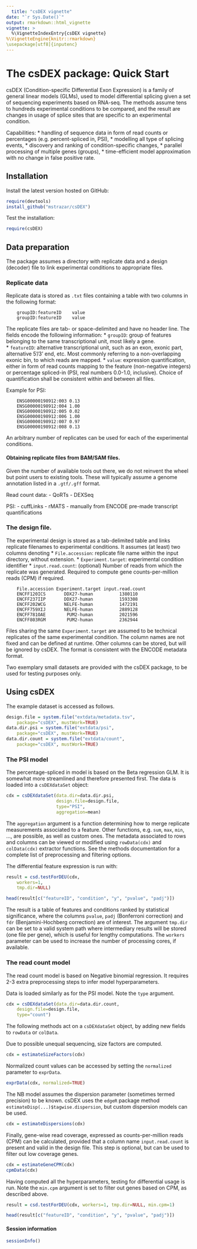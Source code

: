 ```yaml
---
  title: "csDEX vignette"
date: "`r Sys.Date()`"
output: rmarkdown::html_vignette
vignette: >
  %\VignetteIndexEntry{csDEX vignette}
%\VignetteEngine{knitr::rmarkdown}
\usepackage[utf8]{inputenc}
---
```



# The csDEX package: Quick Start

  
csDEX (Condition-specific Differential Exon Expression) is a family of general
linear models (GLMs), used to model differential splicing given a set of
sequencing experiments based on RNA-seq. The methods assume tens to hundreds
experimental conditions to be compared, and the result are
changes in usage of splice sites that are specific to an
experimental condition. 

Capabilities:
* handling of sequence data in form of read counts or percentages (e.g. percent-spliced in, PSI),
* modelling all type of splicing events,
* discovery and ranking of condition-specific changes,
* parallel processing of multiple genes (groups),
* time-efficient model approximation with no change in false positive rate.

## Installation

Install the latest version hosted on GitHub:
```r
require(devtools)
install_github("mstrazar/csDEX")
```

Test the installation:
```r
require(csDEX)
```

## Data preparation

The package assumes a directory with replicate data and a design (decoder) file
to link experimental conditions to appropriate files.


### Replicate data
 
Replicate data is stored as `.txt` files containing a table with two columns in the
following format:
```
    groupID:featureID    value
    groupID:featureID    value
```

The replicate files are tab- or space-delimited and have no header line. The
fields encode the following information:
* `groupID`: group of features belonging to the same transcriptional unit,
    most likely a gene.    
* `featureID`: alternative transcriptional unit, such as an exon, exonic
    part, alternative 5'/3' end, etc. Most commonly referring to a
    non-overlapping exonic bin, to which reads are mapped.
* `value`: expression quantification, either in form of read counts mapping
    to the feature (non-negative integers) or percentage spliced-in (PSI,
    real numbers 0.0-1.0, inclusive). Choice of quantification shall be
    consistent within and between all files.

Example for PSI:

```
    ENSG00000198912:003 0.13
    ENSG00000198912:004 1.00
    ENSG00000198912:005 0.02
    ENSG00000198912:006 1.00
    ENSG00000198912:007 0.97
    ENSG00000198912:008 0.13
```


An arbitrary number of replicates can be used for each of the experimental conditions.


#### Obtaining replicate files from BAM/SAM files. 

Given the number of available tools out there, we do not reinvent the wheel but
point users to existing tools. These will typically assume a genome annotation
listed in a `.gtf/.gff` format.

Read count data:
- QoRTs
- DEXSeq

PSI:
- cuffLinks
- rMATS
- manually from ENCODE pre-made transcript quantifications


### The design file.

The experimental design is stored as a tab-delimited table and links replicate filenames to
experimental conditions. It assumes (at least) two columns denoting
* `File.accession`: replicate file name within the input directory, without extension.
* `Experiment.target`: experimental condition identifier
* `input.read.count`: (optional) Number of reads from which the replicate was generated. Required to compute gene counts-per-million reads (CPM) if required.

```
    File.accession Experiment.target input.read.count
    ENCFF120ICS       DDX27-human          1380110
    ENCFF237IIP       DDX27-human          1593308
    ENCFF202WCG       NELFE-human          1472191
    ENCFF759XIJ       NELFE-human          2889128
    ENCFF781OAE        PUM2-human          2021596
    ENCFF803RGM        PUM2-human          2362944
```

Files sharing the same `Experiment.target` are assumed to be technical replicates
of the same experimental condition. The column names are not fixed and can be defined at
runtime. Other columns can be stored, but will be ignored by csDEX. The format
is consistent with the ENCODE metadata format.


Two exemplary small datasets are provided with the csDEX package, to be
used for testing purposes only.



## Using csDEX

The example dataset is accessed as follows.
```r
design.file = system.file("extdata/metadata.tsv", 
    package="csDEX", mustWork=TRUE)
data.dir.psi = system.file("extdata/psi", 
    package="csDEX", mustWork=TRUE)
data.dir.count = system.file("extdata/count", 
    package="csDEX", mustWork=TRUE)
```

### The PSI model

The percentage-spliced in model is based on the Beta regression GLM. It is somewhat
more streamlined and therefore presented first.  The data is loaded into a
`csDEXdataSet` object:

```r
cdx = csDEXdataSet(data.dir=data.dir.psi, 
                   design.file=design.file, 
                   type="PSI",
                   aggregation=mean)
```

The `aggregation` argument is a function determining how to merge replicate
measurements associated to a feature.  Other functions, e.g. `sum`, `max`,
`min`, ..., are possible, as well as custom ones. The metadata associated to
rows and columns can be viewed or modified using `rowData(cdx)` and
`colData(cdx)` extractor functions. See the methods documentation for a
complete list of preprocessing and filtering options.


The differential feature expression is run with:

```r
result = csd.testForDEU(cdx, 
    workers=1, 
    tmp.dir=NULL)
```

```r
head(result[c("featureID", "condition", "y", "pvalue", "padj")])
```

The result is a table of features and conditions ranked by statistical
significance, where the columns `pvalue`, `padj` (Bonferroni correction) and
`fdr` (Benjamini-Hochberg correction) are of interest. The argument `tmp.dir`
can be set to a valid system path where intermediary results will be stored
(one file per gene), which is useful for lengthy computations. The `workers`
parameter can be used to increase the number of processing cores, if available.


### The read count model

The read count model is based on Negative binomial regression. It requires 2-3
extra preprocessing steps to infer model hyperparameters. 


Data is loaded similarly as for the PSI model. Note the `type` argument.

```r
cdx = csDEXdataSet(data.dir=data.dir.count, 
    design.file=design.file, 
    type="count")
```

The following methods act on a `csDEXdataSet` object, by adding new fields to `rowData` or `colData`.

Due to possible unequal sequencing, size factors are computed.

```r
cdx = estimateSizeFactors(cdx)
```

Normalized count values can be accessed by setting the `normalized` parameter
to `exprData`.

```r
exprData(cdx, normalized=TRUE)
```

The NB model assumes the dispersion parameter (sometimes termed precision) to be known.
csDEX uses the `edgeR` package method `estimateDisp(...)$tagwise.dispersion`, but custom
dispersion models can be used.

```r
cdx = estimateDispersions(cdx)
```

Finally, gene-wise read coverage, expressed as counts-per-million reads (CPM)
can be calculated, provided that a column name `input.read.count` is present
and valid in the design file. This step is optional, but can be used to 
filter out low coverage genes.

```r
cdx = estimateGeneCPM(cdx)
cpmData(cdx)
```

Having computed all the hyperparameters, testing for differential
usage is run. Note the `min.cpm` argument is set to filter out genes
based on CPM, as described above.

```r
result = csd.testForDEU(cdx, workers=1, tmp.dir=NULL, min.cpm=1)
```

```r
head(result[c("featureID", "condition", "y", "pvalue", "padj")])
```

#### Session information
```r
sessionInfo()
```
